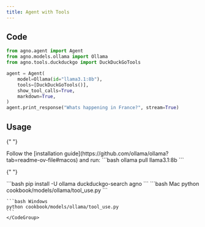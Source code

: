 ```yaml
---
title: Agent with Tools
---
```


## Code

```python cookbook/models/ollama/tool_use.py
from agno.agent import Agent
from agno.models.ollama import Ollama
from agno.tools.duckduckgo import DuckDuckGoTools

agent = Agent(
    model=Ollama(id="llama3.1:8b"),
    tools=[DuckDuckGoTools()],
    show_tool_calls=True,
    markdown=True,
)
agent.print_response("Whats happening in France?", stream=True)
```

## Usage

<Steps>
  <Snippet file="create-venv-step.mdx" />

{" "}

<Step title="Install Ollama">
  Follow the [installation
  guide](https://github.com/ollama/ollama?tab=readme-ov-file#macos) and run:
  ```bash ollama pull llama3.1:8b ```
</Step>

{" "}

<Step title="Install libraries">
  ```bash pip install -U ollama duckduckgo-search agno ```
</Step>

  <Step title="Run Agent">
    <CodeGroup>
    ```bash Mac
    python cookbook/models/ollama/tool_use.py
    ```

    ```bash Windows
    python cookbook/models/ollama/tool_use.py
    ```
    </CodeGroup>

  </Step>
</Steps>
